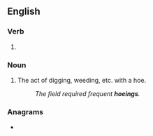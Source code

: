 ==English==

===Verb===
{{head|en|present participle}}

# {{present participle of|hoe|lang=en|nocat=1}}

===Noun===
{{en-noun}}

# The act of digging, weeding, etc. with a hoe.
#: ''The field required frequent '''hoeings'''.''

===Anagrams===
* {{anagrams|en|Hoenig}}